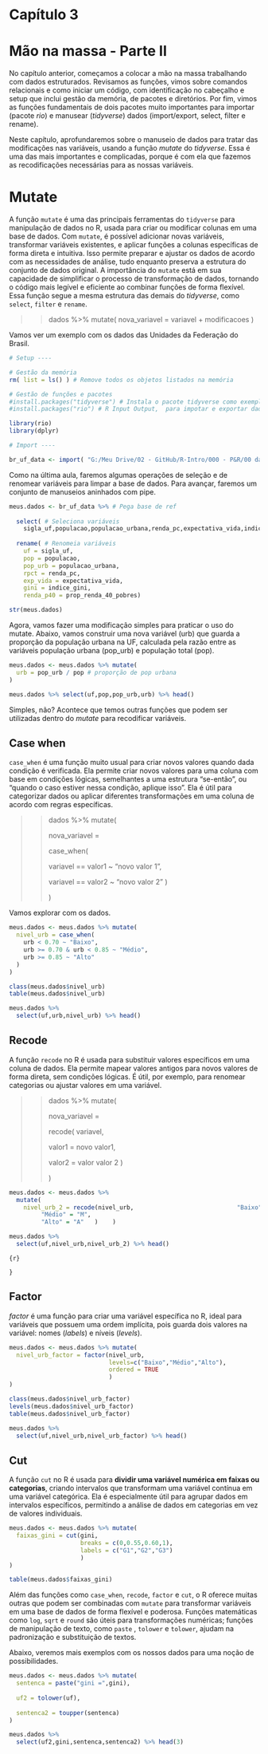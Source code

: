# Capítulo 3 {.unnumbered}

# Mão na massa - Parte II

No capítulo anterior, começamos a colocar a mão na massa trabalhando com dados estruturados. Revisamos as funções, vimos sobre comandos relacionais e como iniciar um código, com identificação no cabeçalho e setup que inclui gestão da memória, de pacotes e diretórios. Por fim, vimos as funções fundamentais de dois pacotes muito importantes para importar (pacote *rio*) e manusear (*tidyverse*) dados (import/export, select, filter e rename).

Neste capítulo, aprofundaremos sobre o manuseio de dados para tratar das modificações nas variáveis, usando a função *mutate* do *tidyverse*. Essa é uma das mais importantes e complicadas, porque é com ela que fazemos as recodificações necessárias para as nossas variáveis.

# Mutate

A função `mutate` é uma das principais ferramentas do `tidyverse` para manipulação de dados no R, usada para criar ou modificar colunas em uma base de dados. Com `mutate`, é possível adicionar novas variáveis, transformar variáveis existentes, e aplicar funções a colunas específicas de forma direta e intuitiva. Isso permite preparar e ajustar os dados de acordo com as necessidades de análise, tudo enquanto preserva a estrutura do conjunto de dados original. A importância do `mutate` está em sua capacidade de simplificar o processo de transformação de dados, tornando o código mais legível e eficiente ao combinar funções de forma flexível. Essa função segue a mesma estrutura das demais do *tidyverse*, como `select`, `filter` e `rename`.

> > dados %\>% mutate( nova_variavel = variavel + modificacoes )

Vamos ver um exemplo com os dados das Unidades da Federação do Brasil.

```r
# Setup ----

# Gestão da memória
rm( list = ls() ) # Remove todos os objetos listados na memória

# Gestão de funções e pacotes
#install.packages("tidyverse") # Instala o pacote tidyverse como exemplo
#install.packages("rio") # R Input Output,  para impotar e exportar dados

library(rio)
library(dplyr)

# Import ----

br_uf_data <- import( "G:/Meu Drive/02 - GitHub/R-Intro/000 - P&R/00 data/br_uf.csv" )
```

Como na última aula, faremos algumas operações de seleção e de renomear variáveis para limpar a base de dados. Para avançar, faremos um conjunto de manuseios aninhados com pipe.

```r

meus.dados <- br_uf_data %>% # Pega base de ref
  
  select( # Seleciona variáveis
    sigla_uf,populacao,populacao_urbana,renda_pc,expectativa_vida,indice_gini,prop_renda_40_pobres) %>%
  
  rename( # Renomeia variáveis
    uf = sigla_uf,
    pop = populacao,
    pop_urb = populacao_urbana,
    rpct = renda_pc,
    exp_vida = expectativa_vida,
    gini = indice_gini,
    renda_p40 = prop_renda_40_pobres)

str(meus.dados)
```

Agora, vamos fazer uma modificação simples para praticar o uso do mutate. Abaixo, vamos construir uma nova variável (urb) que guarda a proporção da população urbana na UF, calculada pela razão entre as variáveis população urbana (pop_urb) e população total (pop).

```r
meus.dados <- meus.dados %>% mutate(
  urb = pop_urb / pop # proporção de pop urbana
)

meus.dados %>% select(uf,pop,pop_urb,urb) %>% head()
```

Simples, não? Acontece que temos outras funções que podem ser utilizadas dentro do *mutate* para recodificar variáveis.

## Case when

`case_when` é uma função muito usual para criar novos valores quando dada condição é verificada. Ela permite criar novos valores para uma coluna com base em condições lógicas, semelhantes a uma estrutura "se-então", ou "quando o caso estiver nessa condição, aplique isso". Ela é útil para categorizar dados ou aplicar diferentes transformações em uma coluna de acordo com regras específicas.

> > dados %\>% mutate(
> >
> > nova_variavel =
> >
> > case_when(
> >
> > variavel == valor1 \~ "novo valor 1",
> >
> > variavel == valor2 \~ "novo valor 2" )
> >
> > )

Vamos explorar com os dados.

```r
meus.dados <- meus.dados %>% mutate(
  nivel_urb = case_when(
    urb < 0.70 ~ "Baixo",
    urb >= 0.70 & urb < 0.85 ~ "Médio",
    urb >= 0.85 ~ "Alto"
  )
)

class(meus.dados$nivel_urb)
table(meus.dados$nivel_urb)

meus.dados %>% 
  select(uf,urb,nivel_urb) %>% head()
```

## Recode

A função `recode` no R é usada para substituir valores específicos em uma coluna de dados. Ela permite mapear valores antigos para novos valores de forma direta, sem condições lógicas. É útil, por exemplo, para renomear categorias ou ajustar valores em uma variável.

> > dados %\>% mutate(
> >
> > nova_variavel =
> >
> > recode( variavel,
> >
> > valor1 = novo valor1,
> >
> > valor2 = valor valor 2 )
> >
> > )

```r
meus.dados <- meus.dados %>% 
  mutate(      
    nivel_urb_2 = recode(nivel_urb,                             "Baixo" = "B",
         "Médio" = "M",
         "Alto" = "A"   )    )    

meus.dados %>%       
  select(uf,nivel_urb,nivel_urb_2) %>% head()
```

`{r}`

`}`

## Factor

*factor* é uma função para criar uma variável específica no R, ideal para variáveis que possuem uma ordem implícita, pois guarda dois valores na variável: nomes (*labels*) e níveis (*levels*).

```r
meus.dados <- meus.dados %>% mutate(
  nivel_urb_factor = factor(nivel_urb,
                            levels=c("Baixo","Médio","Alto"),
                            ordered = TRUE
                            )
)

class(meus.dados$nivel_urb_factor)
levels(meus.dados$nivel_urb_factor)
table(meus.dados$nivel_urb_factor)

meus.dados %>% 
  select(uf,nivel_urb,nivel_urb_factor) %>% head()
```

## Cut

A função `cut` no R é usada para **dividir uma variável numérica em faixas ou categorias**, criando intervalos que transformam uma variável contínua em uma variável categórica. Ela é especialmente útil para agrupar dados em intervalos específicos, permitindo a análise de dados em categorias em vez de valores individuais.

```r
meus.dados <- meus.dados %>% mutate(
  faixas_gini = cut(gini,
                    breaks = c(0,0.55,0.60,1),
                    labels = c("G1","G2","G3")
                    )
)

table(meus.dados$faixas_gini)
```

Além das funções como `case_when`, `recode`, `factor` e `cut`, o R oferece muitas outras que podem ser combinadas com `mutate` para transformar variáveis em uma base de dados de forma flexível e poderosa. Funções matemáticas como `log`, `sqrt` e `round` são úteis para transformações numéricas; funções de manipulação de texto, como `paste` , `tolower` e `tolower`, ajudam na padronização e substituição de textos.

Abaixo, veremos mais exemplos com os nossos dados para uma noção de possibilidades.

```r
meus.dados <- meus.dados %>% mutate(
  sentenca = paste("gini =",gini),
  
  uf2 = tolower(uf),
  
  sentenca2 = toupper(sentenca)
)

meus.dados %>% 
  select(uf2,gini,sentenca,sentenca2) %>% head(3)
```
